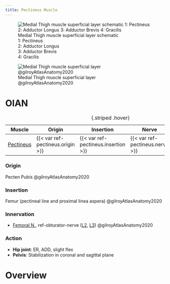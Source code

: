 ```yaml
---
title: Pectineus Muscle
---
```


:::{layout-ncol="3"}
![Medial Thigh muscle superficial layer schematic </br> 1: Pectineus </br> 2: Adductor Longus </br> 3: Adductor Brevis </br> 4: Gracilis](/The Archive/Anatomy/Muscles/Lower limb muscles/Medial Thigh Muscles/images/gilroyatlas fig31.22 medial thigh superficial layer schematic.png)

![Medial Thigh muscle superficial layer @gilroyAtlasAnatomy2020](/The Archive/Anatomy/Muscles/Lower limb muscles/Thigh Muscles/Medial Thigh Muscles/images/gilroyatlas fig31.22b medial thigh superficial layer.png)

:::


# OIAN

| Muscle  | Origin | Insertion | Nerve | Action |
|------|--------|-------|----------|--------|
| [Pectineus]({{< var ref-pectineus.path >}}) | {{< var ref-pectineus.origin >}} | {{< var ref-pectineus.insertion >}} | {{< var ref-pectineus.nerve >}} | {{< var ref-pectineus.action >}} |
: {.striped .hover}

:::{layout-ncol="2"}

### Origin

Pecten Pubis @gilroyAtlasAnatomy2020 

### Insertion
Femur (pectineal line and proximal linea aspera) @gilroyAtlasAnatomy2020

### Innervation

- [Femoral N.]({{< var ref-femoral-nerve.path >}}), ref-obturator-nerve ([L2]({{< var ref-nerve-root.l2 >}}), [L3]({{< var ref-nerve-root.l3 >}})) @gilroyAtlasAnatomy2020 

### Action

- **Hip joint**: ER, ADD, slight flex
- **Pelvis**: Stabilization in coronal and sagittal plane



:::

# Overview
